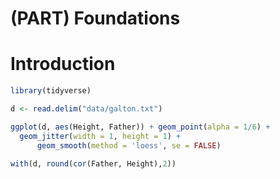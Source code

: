 # (PART) Foundations {-}

# Introduction

```r
library(tidyverse)
```

```r
d <- read.delim("data/galton.txt")
```


```r
ggplot(d, aes(Height, Father)) + geom_point(alpha = 1/6) + 
  geom_jitter(width = 1, height = 1) +
      geom_smooth(method = 'loess', se = FALSE)
```

```r
with(d, round(cor(Father, Height),2))
```

